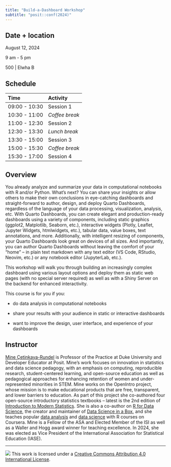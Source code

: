 ```yaml
---
title: "Build-a-Dashboard Workshop"
subtitle: "posit::conf(2024)"
---
```


## Date + location

August 12, 2024

9 am - 5 pm

500 \| Elwha B

## Schedule

| Time          | Activity       |
|:--------------|:---------------|
| 09:00 - 10:30 | Session 1      |
| 10:30 - 11:00 | *Coffee break* |
| 11:00 - 12:30 | Session 2      |
| 12:30 - 13:30 | *Lunch break*  |
| 13:30 - 15:00 | Session 3      |
| 15:00 - 15:30 | *Coffee break* |
| 15:30 - 17:00 | Session 4      |

## Overview

You already analyze and summarize your data in computational notebooks with R and/or Python.
What’s next?
You can share your insights or allow others to make their own conclusions in eye-catching dashboards and straight-forward to author, design, and deploy Quarto Dashboards, regardless of the language of your data processing, visualization, analysis, etc.
With Quarto Dashboards, you can create elegant and production-ready dashboards using a variety of components, including static graphics (ggplot2, Matplotlib, Seaborn, etc.), interactive widgets (Plotly, Leaflet, Jupyter Widgets, htmlwidgets, etc.), tabular data, value boxes, text annotations, and more.
Additionally, with intelligent resizing of components, your Quarto Dashboards look great on devices of all sizes.
And importantly, you can author Quarto Dashboards without leaving the comfort of your “home” – in plain text markdown with any text editor (VS Code, RStudio, Neovim, etc.) or any notebook editor (JupyterLab, etc.).

This workshop will walk you through building an increasingly complex dashboard using various layout options and deploy them as static web pages (with no special server required) as well as with a Shiny Server on the backend for enhanced interactivity.

This course is for you if you:

-   do data analysis in computational notebooks

-   share your results with your audience in static or interactive dashboards

-   want to improve the design, user interface, and experience of your dashboards

## Instructor

[Mine Çetinkaya-Rundel](https://mine-cr.com/) is Professor of the Practice at Duke University and Developer Educator at Posit.
Mine’s work focuses on innovation in statistics and data science pedagogy, with an emphasis on computing, reproducible research, student-centered learning, and open-source education as well as pedagogical approaches for enhancing retention of women and under-represented minorities in STEM.
Mine works on the OpenIntro project, whose mission is to make educational products that are free, transparent, and lower barriers to education.
As part of this project she co-authored four open-source introductory statistics textbooks – latest is the 2nd edition of [Introduction to Modern Statistics](https://openintro-ims2.netlify.app/).
She is also a co-author on [R for Data Science](https://r4ds.hadley.nz/), the creator and maintainer of [Data Science in a Box](https://datasciencebox.org/), and she teaches popular [data analysis](https://www.coursera.org/specializations/statistics) and [data science](https://www.coursera.org/learn/data-visualization-transformation-r) with R courses on Coursera.
Mine is a Fellow of the ASA and Elected Member of the ISI as well as a Waller and Hogg award winner for teaching excellence.
In 2024, she was elected as Vice President of the International Association for Statistical Education (IASE).

------------------------------------------------------------------------

![](https://i.creativecommons.org/l/by/4.0/88x31.png) This work is licensed under a [Creative Commons Attribution 4.0 International License](https://creativecommons.org/licenses/by/4.0/).
